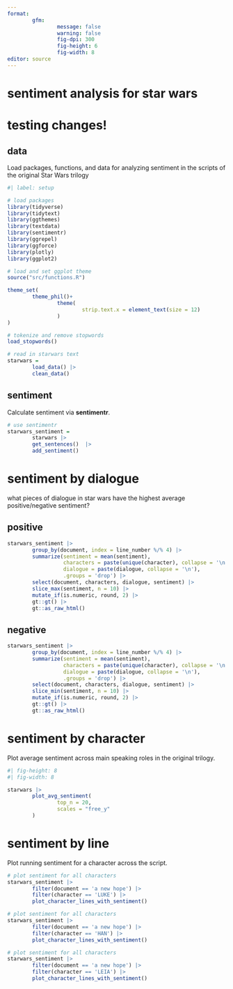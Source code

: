 ```yaml
---
format: 
        gfm:
                message: false
                warning: false
                fig-dpi: 300
                fig-height: 6
                fig-width: 8
editor: source
---
```


# sentiment analysis for star wars

# testing changes! 

## data

Load packages, functions, and data for analyzing sentiment in the scripts of the original Star Wars trilogy

```r
#| label: setup

# load packages
library(tidyverse)
library(tidytext)
library(ggthemes)
library(textdata)
library(sentimentr)
library(ggrepel)
library(ggforce)
library(plotly)
library(ggplot2)

# load and set ggplot theme
source("src/functions.R")

theme_set(
        theme_phil()+
                theme(
                        strip.text.x = element_text(size = 12)
                )
)

# tokenize and remove stopwords
load_stopwords()

# read in starwars text
starwars =
        load_data() |>
        clean_data()


```


## sentiment

Calculate sentiment via **sentimentr**.

```r

# use sentimentr
starwars_sentiment = 
        starwars |>
        get_sentences()  |>
        add_sentiment()

```

# sentiment by dialogue

what pieces of dialogue in star wars have the highest average positive/negative sentiment?

## positive

```r

starwars_sentiment |>
        group_by(document, index = line_number %/% 4) |>
        summarize(sentiment = mean(sentiment),
                  characters = paste(unique(character), collapse = '\n'),
                  dialogue = paste(dialogue, collapse = '\n'),
                  .groups = 'drop') |>
        select(document, characters, dialogue, sentiment) |>
        slice_max(sentiment, n = 10) |>
        mutate_if(is.numeric, round, 2) |>
        gt::gt() |>
        gt::as_raw_html()

```


## negative

```r

starwars_sentiment |>
        group_by(document, index = line_number %/% 4) |>
        summarize(sentiment = mean(sentiment),
                  characters = paste(unique(character), collapse = '\n'),
                  dialogue = paste(dialogue, collapse = '\n'),
                  .groups = 'drop') |>
        select(document, characters, dialogue, sentiment) |>
        slice_min(sentiment, n = 10) |>
        mutate_if(is.numeric, round, 2) |>
        gt::gt() |>
        gt::as_raw_html()

```


# sentiment by character

Plot average sentiment across main speaking roles in the original trilogy.

```r
#| fig-height: 8
#| fig-width: 8

starwars |>
        plot_avg_sentiment(
                top_n = 20,
                scales = "free_y"
        )
```


# sentiment by line

Plot running sentiment for a character across the script.

```r

# plot sentiment for all characters
starwars_sentiment |>
        filter(document == 'a new hope') |>
        filter(character == 'LUKE') |>
        plot_character_lines_with_sentiment()

```


```r

# plot sentiment for all characters
starwars_sentiment |>
        filter(document == 'a new hope') |>
        filter(character == 'HAN') |>
        plot_character_lines_with_sentiment()

```


```r

# plot sentiment for all characters
starwars_sentiment |>
        filter(document == 'a new hope') |>
        filter(character == 'LEIA') |>
        plot_character_lines_with_sentiment()

```


